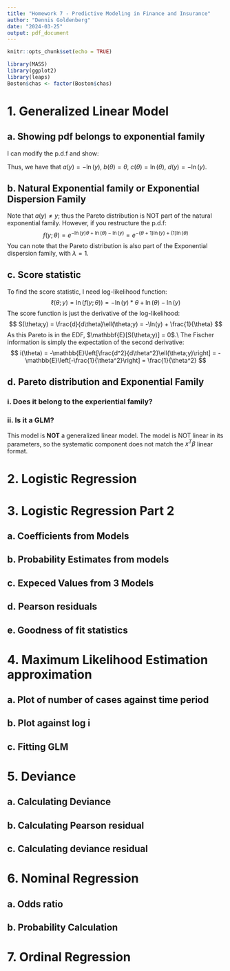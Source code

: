 ```yaml
---
title: "Homework 7 - Predictive Modeling in Finance and Insurance"
author: "Dennis Goldenberg"
date: "2024-03-25"
output: pdf_document
---
```


```r
knitr::opts_chunk$set(echo = TRUE)
```

```r
library(MASS)
library(ggplot2)
library(leaps)
Boston$chas <- factor(Boston$chas)
```

# 1. Generalized Linear Model

## a. Showing pdf belongs to exponential family
I can modify the p.d.f and show:
\begin{align*} 
f(y;\theta) &= \theta y^{-\theta - 1}\\
&= \theta e^{\ln(y^{-\theta - 1})}\\
&= \theta e^{-\ln(y)*\theta - \ln(y)}\\
&= e^{\ln(\theta)} * e^{-\ln(y)*\theta - \ln(y)}\\
&= e^{-\ln(y)\theta + \ln(\theta) - \ln(y)}
\end{align*}

Thus, we have that $a(y) = -\ln(y)$, $b(\theta) = \theta$, $c(\theta) = \ln(\theta)$, $d(y) = -\ln(y)$.

## b. Natural Exponential family or Exponential Dispersion Family
Note that $a(y) \neq y$; thus the Pareto distribution is NOT part of the natural exponential family. However, if you restructure the p.d.f:
$$
f(y;\theta) = e^{-\ln(y)\theta + \ln(\theta) - \ln(y)} = e^{-(\theta+ 1)\ln(y) + (1)\ln(\theta)}
$$
You can note that the Pareto distribution is also part of the Exponential dispersion family, with $\lambda = 1$.

## c. Score statistic
To find the score statistic, I need log-likelihood function:
$$
\ell(\theta;y) = \ln(f(y;\theta)) = -\ln(y)*\theta + \ln(\theta) - \ln(y)
$$
The score function is just the derivative of the log-likelihood:
$$
S(\theta;y) = \frac{d}{d\theta}\ell(\theta;y) = -\ln(y) + \frac{1}{\theta}
$$
As this Pareto is in the EDF, $\mathbbf{E}[S(\theta;y)] = 0$.\\
The Fischer information is simply the expectation of the second derivative:
$$
i(\theta) = -\mathbb{E}\left[\frac{d^2}{d\theta^2}\ell(\theta;y)\right] = -\mathbb{E}\left[-\frac{1}{\theta^2}\right] = \frac{1}{\theta^2}
$$

## d. Pareto distribution and Exponential Family

### i. Does it belong to the experiential family?

### ii. Is it a GLM?
This model is $\textbf{NOT}$ a generalized linear model. The model is NOT linear in its parameters, so the systematic component does not match the $x^T \beta$ linear format.

\newpage

# 2. Logistic Regression

\newpage

# 3. Logistic Regression Part 2

## a. Coefficients from Models

## b. Probability Estimates from models

## c. Expeced Values from 3 Models

## d. Pearson residuals

## e. Goodness of fit statistics

\newpage

# 4. Maximum Likelihood Estimation approximation

## a. Plot of number of cases against time period

## b. Plot against log i

## c. Fitting GLM


\newpage

# 5. Deviance

## a. Calculating Deviance

## b. Calculating Pearson residual

## c. Calculating deviance residual

\newpage

# 6. Nominal Regression

## a. Odds ratio

## b. Probability Calculation

\newpage

# 7. Ordinal Regression
